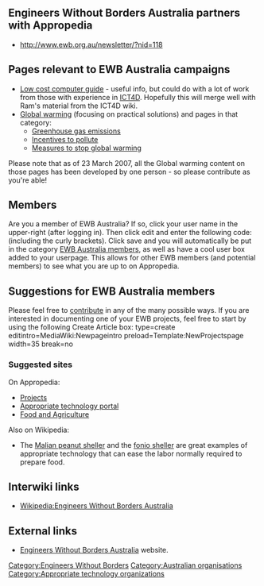 {{topic header| default.png |Engineers Without Borders Australia}}
==Engineers Without Borders Australia partners with Appropedia==
*http://www.ewb.org.au/newsletter/?nid=118

==Pages relevant to EWB Australia campaigns==
*[[Low cost computer guide]] - useful info, but could do with a lot of work from those with experience in [[ICT4D]]. Hopefully this will merge well with Ram's material from the ICT4D wiki. 
*[[Global warming]] (focusing on practical solutions) and pages in that category: 
**[[Greenhouse gas emissions]]
**[[Incentives to pollute]]
**[[Measures to stop global warming]]

Please note that as of 23 March 2007, all the Global warming content on those pages has been developed by one person - so please contribute as you're able! 

==Members==
Are you a member of EWB Australia?  If so, click your user name in the upper-right (after logging in).  Then click edit and enter the following code: <tt>{{tl|User EWB Australia}}</tt> (including the curly brackets).  Click save and you will automatically be put in the category [[:Category:EWB Australia members|EWB Australia members]], as well as have a cool user box added to your userpage.  This allows for other EWB members (and potential members) to see what you are up to on Appropedia.

==Suggestions for EWB Australia members==
Please feel free to [[Appropedia:Community_portal|contribute]] in any of the many possible ways.  If you are interested in documenting one of your EWB projects, feel free to start by using the following Create Article box:
<inputbox>
type=create
editintro=MediaWiki:Newpageintro
preload=Template:NewProjectspage
width=35
break=no
</inputbox>

===Suggested sites===

On Appropedia:
*[[:Category:Projects|Projects]]
*[[Portal:Appropriate technology|Appropriate technology portal]]
*[[Food and Agriculture]]
Also on Wikipedia:
*The [[Wikipedia:Malian peanut sheller|Malian peanut sheller]] and the [[Wikipedia:fonio sheller|fonio sheller]] are great examples of appropriate technology that can ease the labor normally required to prepare food. 

== Interwiki links ==

* [[Wikipedia:Engineers Without Borders Australia]]

== External links ==
* [http://www.ewb.org.au/ Engineers Without Borders Australia] website.

[[Category:Engineers Without Borders]]
[[Category:Australian organisations]]
[[Category:Appropriate technology organizations]]